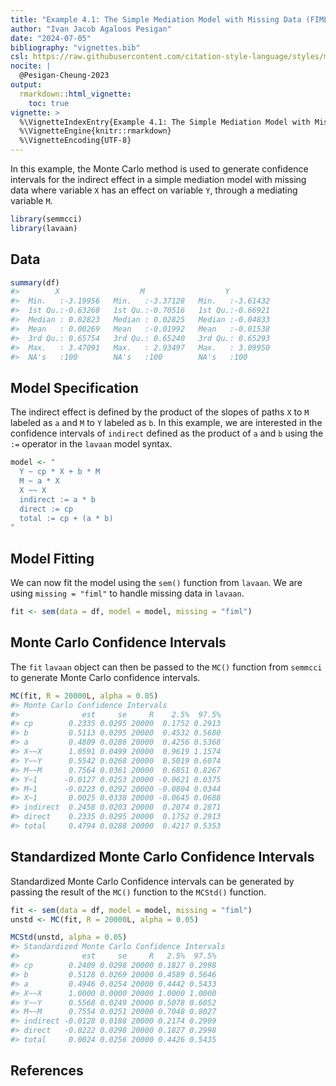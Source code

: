 ```yaml
---
title: "Example 4.1: The Simple Mediation Model with Missing Data (FIML)"
author: "Ivan Jacob Agaloos Pesigan"
date: "2024-07-05"
bibliography: "vignettes.bib"
csl: https://raw.githubusercontent.com/citation-style-language/styles/master/apa.csl
nocite: |
  @Pesigan-Cheung-2023
output:
  rmarkdown::html_vignette:
    toc: true
vignette: >
  %\VignetteIndexEntry{Example 4.1: The Simple Mediation Model with Missing Data (FIML)}
  %\VignetteEngine{knitr::rmarkdown}
  %\VignetteEncoding{UTF-8}
---
```


<!-- vignettes/example-4-1-simple-miss-fiml.Rmd is generated from .setup/vignettes/example-4-1-simple-miss-fiml.Rmd.orig. Please edit that file -->





In this example,
the Monte Carlo method is used to generate confidence intervals
for the indirect effect in a simple mediation model with missing data
where
variable `X` has an effect on variable `Y`,
through a mediating variable `M`.


``` r
library(semmcci)
library(lavaan)
```

## Data




``` r
summary(df)
#>        X                  M                  Y           
#>  Min.   :-3.19956   Min.   :-3.37128   Min.   :-3.61432  
#>  1st Qu.:-0.63268   1st Qu.:-0.70516   1st Qu.:-0.66921  
#>  Median : 0.02823   Median : 0.02825   Median :-0.04833  
#>  Mean   : 0.00269   Mean   :-0.01992   Mean   :-0.01538  
#>  3rd Qu.: 0.65754   3rd Qu.: 0.65240   3rd Qu.: 0.65293  
#>  Max.   : 3.47091   Max.   : 2.93497   Max.   : 3.09950  
#>  NA's   :100        NA's   :100        NA's   :100
```

## Model Specification

The indirect effect is defined by the product of the slopes
of paths `X` to `M` labeled as `a` and `M` to `Y` labeled as `b`.
In this example, we are interested in the confidence intervals of `indirect`
defined as the product of `a` and `b` using the `:=` operator
in the `lavaan` model syntax.


``` r
model <- "
  Y ~ cp * X + b * M
  M ~ a * X
  X ~~ X
  indirect := a * b
  direct := cp
  total := cp + (a * b)
"
```

## Model Fitting

We can now fit the model using the `sem()` function from `lavaan`.
We are using `missing = "fiml"` to handle missing data in `lavaan`.


``` r
fit <- sem(data = df, model = model, missing = "fiml")
```

## Monte Carlo Confidence Intervals

The `fit` `lavaan` object can then be passed to the `MC()` function from `semmcci`
to generate Monte Carlo confidence intervals.


``` r
MC(fit, R = 20000L, alpha = 0.05)
#> Monte Carlo Confidence Intervals
#>              est     se     R    2.5%  97.5%
#> cp        0.2335 0.0295 20000  0.1752 0.2913
#> b         0.5113 0.0295 20000  0.4532 0.5680
#> a         0.4809 0.0286 20000  0.4256 0.5368
#> X~~X      1.0591 0.0499 20000  0.9619 1.1574
#> Y~~Y      0.5542 0.0268 20000  0.5019 0.6074
#> M~~M      0.7564 0.0361 20000  0.6851 0.8267
#> Y~1      -0.0127 0.0253 20000 -0.0621 0.0375
#> M~1      -0.0223 0.0292 20000 -0.0804 0.0344
#> X~1       0.0025 0.0338 20000 -0.0645 0.0688
#> indirect  0.2458 0.0203 20000  0.2074 0.2871
#> direct    0.2335 0.0295 20000  0.1752 0.2913
#> total     0.4794 0.0288 20000  0.4217 0.5353
```

## Standardized Monte Carlo Confidence Intervals

Standardized Monte Carlo Confidence intervals can be generated by passing the result of the `MC()` function to the `MCStd()` function.


``` r
fit <- sem(data = df, model = model, missing = "fiml")
unstd <- MC(fit, R = 20000L, alpha = 0.05)
```


``` r
MCStd(unstd, alpha = 0.05)
#> Standardized Monte Carlo Confidence Intervals
#>              est     se     R   2.5%  97.5%
#> cp        0.2409 0.0298 20000 0.1827 0.2998
#> b         0.5128 0.0269 20000 0.4589 0.5646
#> a         0.4946 0.0254 20000 0.4442 0.5433
#> X~~X      1.0000 0.0000 20000 1.0000 1.0000
#> Y~~Y      0.5568 0.0249 20000 0.5078 0.6052
#> M~~M      0.7554 0.0251 20000 0.7048 0.8027
#> indirect -0.0128 0.0188 20000 0.2174 0.2909
#> direct   -0.0222 0.0298 20000 0.1827 0.2998
#> total     0.0024 0.0256 20000 0.4426 0.5435
```

## References
